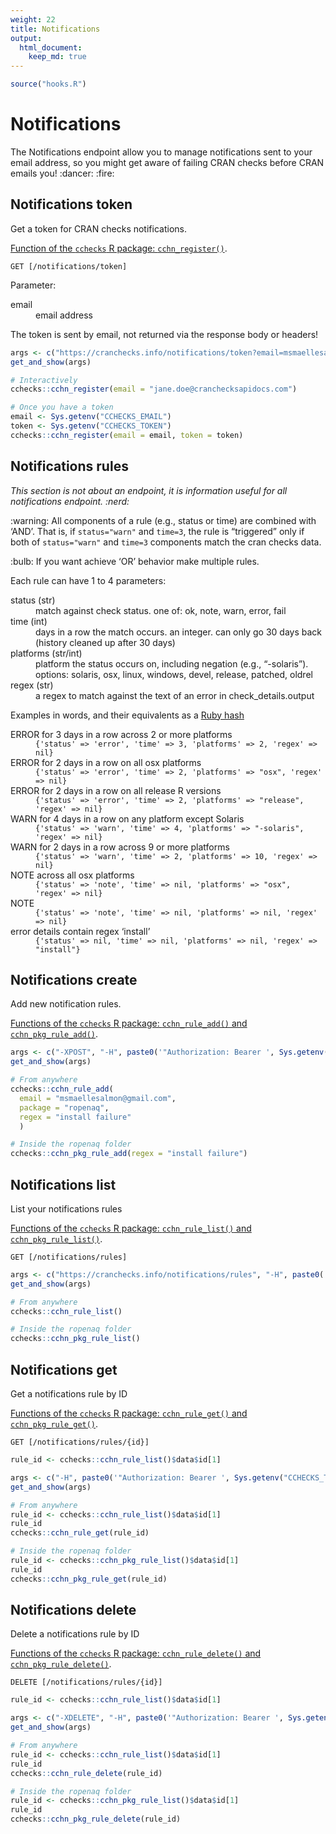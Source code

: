 ```yaml
---
weight: 22
title: Notifications
output: 
  html_document:
    keep_md: true
---
```


```r
source("hooks.R")
```

# Notifications

The Notifications endpoint allow you to manage notifications sent to your email address, so you might get aware of failing CRAN checks before CRAN emails you! :dancer: :fire:

## Notifications token

Get a token for CRAN checks notifications.

[Function of the `cchecks` R package: `cchn_register()`](https://docs.ropensci.org/cchecks/reference/cchn_register.html).

`GET [/notifications/token]`

Parameter:

email
: email address

The token is sent by email, not returned via the response body or headers!

```r
args <- c("https://cranchecks.info/notifications/token?email=msmaellesalmon@gmail.com")
get_and_show(args)
```

```r
# Interactively
cchecks::cchn_register(email = "jane.doe@cranchecksapidocs.com")
```

```r
# Once you have a token
email <- Sys.getenv("CCHECKS_EMAIL")
token <- Sys.getenv("CCHECKS_TOKEN")
cchecks::cchn_register(email = email, token = token)
```

## Notifications rules

_This section is not about an endpoint, it is information useful for all notifications endpoint. :nerd:_

:warning: All components of a rule (e.g., status or time) are combined with 'AND'. That is,
if `status="warn"` and `time=3`, the rule is "triggered" only if both
of `status="warn"` and `time=3` components match the cran checks data.

:bulb: If you want achieve 'OR' behavior make multiple rules.

Each rule can have 1 to 4 parameters:

status (str)
: match against check status. one of: ok, note, warn, error, fail

time (int)
: days in a row the match occurs. an integer. can only go 30 days
back (history cleaned up after 30 days)

platforms (str/int)
: platform the status occurs on, including negation (e.g., "-solaris"). options:
solaris, osx, linux, windows, devel, release, patched, oldrel

regex (str)
: a regex to match against the text of an error in check_details.output

Examples in words, and their equivalents as a [Ruby hash](https://ruby-doc.org/core-2.7.0/Hash.html)

ERROR for 3 days in a row across 2 or more platforms
: `{'status' => 'error', 'time' => 3, 'platforms' => 2, 'regex' => nil}`

ERROR for 2 days in a row on all osx platforms
: `{'status' => 'error', 'time' => 2, 'platforms' => "osx", 'regex' => nil}`

ERROR for 2 days in a row on all release R versions
: `{'status' => 'error', 'time' => 2, 'platforms' => "release", 'regex' => nil}`

WARN for 4 days in a row on any platform except Solaris
: `{'status' => 'warn', 'time' => 4, 'platforms' => "-solaris", 'regex' => nil}`

WARN for 2 days in a row across 9 or more platforms
: `{'status' => 'warn', 'time' => 2, 'platforms' => 10, 'regex' => nil}`

NOTE across all osx platforms
: `{'status' => 'note', 'time' => nil, 'platforms' => "osx", 'regex' => nil}`

NOTE
: `{'status' => 'note', 'time' => nil, 'platforms' => nil, 'regex' => nil}`

error details contain regex 'install'
: `{'status' => nil, 'time' => nil, 'platforms' => nil, 'regex' => "install"}`

## Notifications create

Add new notification rules.

[Functions of the `cchecks` R package: `cchn_rule_add()` and `cchn_pkg_rule_add()`](https://docs.ropensci.org/cchecks/reference/cchn_rules.html).

```r
args <- c("-XPOST", "-H", paste0('"Authorization: Bearer ', Sys.getenv("CCHECKS_TOKEN"), '"'), "\\\n", "--data", paste0("'", '[{"package": "ropenaq", "regex": "install failure"}]', "'"), "\\\n", "https://cranchecks.info/notifications/rules")
get_and_show(args)
```

```r
# From anywhere
cchecks::cchn_rule_add(
  email = "msmaellesalmon@gmail.com",
  package = "ropenaq",
  regex = "install failure"
  )

# Inside the ropenaq folder
cchecks::cchn_pkg_rule_add(regex = "install failure")
```

## Notifications list

List your notifications rules

[Functions of the `cchecks` R package: `cchn_rule_list()` and `cchn_pkg_rule_list()`](https://docs.ropensci.org/cchecks/reference/cchn_rules.html).

`GET [/notifications/rules]`

```r
args <- c("https://cranchecks.info/notifications/rules", "-H", paste0('"Authorization: Bearer ', Sys.getenv("CCHECKS_TOKEN"), '"'))
get_and_show(args)
```

```r
# From anywhere
cchecks::cchn_rule_list()

# Inside the ropenaq folder
cchecks::cchn_pkg_rule_list()
```

## Notifications get

Get a notifications rule by ID

[Functions of the `cchecks` R package: `cchn_rule_get()` and `cchn_pkg_rule_get()`](https://docs.ropensci.org/cchecks/reference/cchn_rules.html).

`GET [/notifications/rules/{id}]`

```r
rule_id <- cchecks::cchn_rule_list()$data$id[1]
```

```r
args <- c("-H", paste0('"Authorization: Bearer ', Sys.getenv("CCHECKS_TOKEN"), '"'), "\\\n", paste0("https://cranchecks.info/notifications/rules/", rule_id))
get_and_show(args)
```

```r
# From anywhere
rule_id <- cchecks::cchn_rule_list()$data$id[1]
rule_id
cchecks::cchn_rule_get(rule_id)

# Inside the ropenaq folder
rule_id <- cchecks::cchn_pkg_rule_list()$data$id[1]
rule_id
cchecks::cchn_pkg_rule_get(rule_id)
```

## Notifications delete

Delete a notifications rule by ID

[Functions of the `cchecks` R package: `cchn_rule_delete()` and `cchn_pkg_rule_delete()`](https://docs.ropensci.org/cchecks/reference/cchn_rules.html).

`DELETE [/notifications/rules/{id}]`

```r
rule_id <- cchecks::cchn_rule_list()$data$id[1]
```

```r
args <- c("-XDELETE", "-H", paste0('"Authorization: Bearer ', Sys.getenv("CCHECKS_TOKEN"), '"'), "\\\n", paste0("https://cranchecks.info/notifications/rules/", rule_id))
get_and_show(args)
```

```r
# From anywhere
rule_id <- cchecks::cchn_rule_list()$data$id[1]
rule_id
cchecks::cchn_rule_delete(rule_id)

# Inside the ropenaq folder
rule_id <- cchecks::cchn_pkg_rule_list()$data$id[1]
rule_id
cchecks::cchn_pkg_rule_delete(rule_id)
```